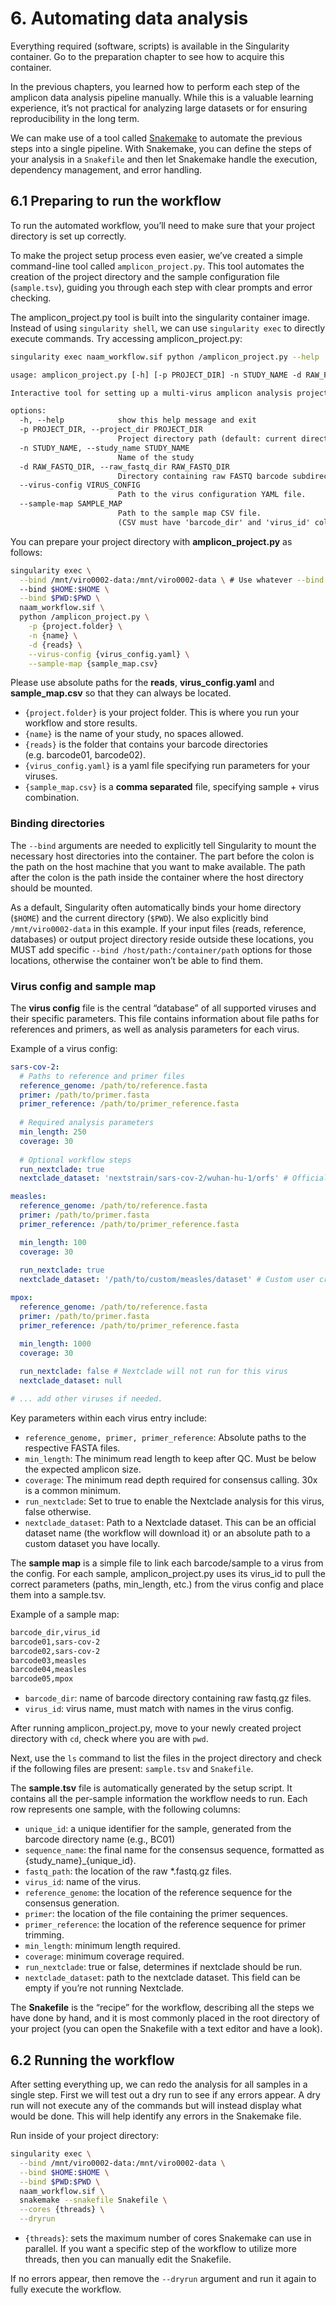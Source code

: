 # 6. Automating data analysis {.unnumbered}

::: callout-important
Everything required (software, scripts) is available in the Singularity container. Go to the preparation chapter to see how to acquire this container.
:::

In the previous chapters, you learned how to perform each step of the amplicon data analysis pipeline manually. While this is a valuable learning experience, it's not practical for analyzing large datasets or for ensuring reproducibility in the long term.

We can make use of a tool called [Snakemake](https://snakemake.readthedocs.io/en/stable/){target="_blank"} to automate the previous steps into a single pipeline. With Snakemake, you can define the steps of your analysis in a `Snakefile` and then let Snakemake handle the execution, dependency management, and error handling.

## 6.1 Preparing to run the workflow {.unnumbered}

To run the automated workflow, you'll need to make sure that your project directory is set up correctly.

To make the project setup process even easier, we've created a simple command-line tool called `amplicon_project.py`. This tool automates the creation of the project directory and the sample configuration file (`sample.tsv`), guiding you through each step with clear prompts and error checking.

The amplicon_project.py tool is built into the singularity container image. Instead of using `singularity shell`, we can use `singularity exec` to directly execute commands. Try accessing amplicon_project.py:

``` bash
singularity exec naam_workflow.sif python /amplicon_project.py --help
```

```default
usage: amplicon_project.py [-h] [-p PROJECT_DIR] -n STUDY_NAME -d RAW_FASTQ_DIR --virus-config VIRUS_CONFIG --sample-map SAMPLE_MAP

Interactive tool for setting up a multi-virus amplicon analysis project.

options:
  -h, --help            show this help message and exit
  -p PROJECT_DIR, --project_dir PROJECT_DIR
                        Project directory path (default: current directory)
  -n STUDY_NAME, --study_name STUDY_NAME
                        Name of the study
  -d RAW_FASTQ_DIR, --raw_fastq_dir RAW_FASTQ_DIR
                        Directory containing raw FASTQ barcode subdirectories
  --virus-config VIRUS_CONFIG
                        Path to the virus configuration YAML file.
  --sample-map SAMPLE_MAP
                        Path to the sample map CSV file.
                        (CSV must have 'barcode_dir' and 'virus_id' columns)
```

You can prepare your project directory with **amplicon_project.py** as follows:

``` bash
singularity exec \
  --bind /mnt/viro0002-data:/mnt/viro0002-data \ # Use whatever --bind is required for your context
  --bind $HOME:$HOME \
  --bind $PWD:$PWD \
  naam_workflow.sif \
  python /amplicon_project.py \
    -p {project.folder} \
    -n {name} \
    -d {reads} \
    --virus-config {virus_config.yaml} \
    --sample-map {sample_map.csv}
```

::: callout-important
Please use absolute paths for the **reads**, **virus_config.yaml** and **sample_map.csv** so that they can always be located.
:::

- `{project.folder}` is your project folder. This is where you run your workflow and store results.
- `{name}` is the name of your study, no spaces allowed.
- `{reads}` is the folder that contains your barcode directories (e.g. barcode01, barcode02).
- `{virus_config.yaml}` is a yaml file specifying run parameters for your viruses. 
- `{sample_map.csv}` is a **comma separated** file, specifying sample + virus combination. 

### Binding directories

The `--bind` arguments are needed to explicitly tell Singularity to mount the necessary host directories into the container. The part before the colon is the path on the host machine that you want to make available. The path after the colon is the path inside the container where the host directory should be mounted. 

As a default, Singularity often automatically binds your home directory (`$HOME`) and the current directory (`$PWD`). We also explicitly bind `/mnt/viro0002-data` in this example. If your input files (reads, reference, databases) or output project directory reside outside these locations, you MUST add specific `--bind /host/path:/container/path` options for those locations, otherwise the container won't be able to find them.

### Virus config and sample map

The **virus config** file is the central "database" of all supported viruses and their specific parameters. This file contains information about file paths for references and primers, as well as analysis parameters for each virus.

Example of a virus config:
```yaml
sars-cov-2:
  # Paths to reference and primer files
  reference_genome: /path/to/reference.fasta
  primer: /path/to/primer.fasta
  primer_reference: /path/to/primer_reference.fasta
  
  # Required analysis parameters
  min_length: 250
  coverage: 30
  
  # Optional workflow steps
  run_nextclade: true
  nextclade_dataset: 'nextstrain/sars-cov-2/wuhan-hu-1/orfs' # Official Nextclade maintained dataset

measles:
  reference_genome: /path/to/reference.fasta
  primer: /path/to/primer.fasta
  primer_reference: /path/to/primer_reference.fasta

  min_length: 100
  coverage: 30
  
  run_nextclade: true
  nextclade_dataset: '/path/to/custom/measles/dataset' # Custom user created dataset

mpox:
  reference_genome: /path/to/reference.fasta
  primer: /path/to/primer.fasta
  primer_reference: /path/to/primer_reference.fasta

  min_length: 1000
  coverage: 30
  
  run_nextclade: false # Nextclade will not run for this virus
  nextclade_dataset: null

# ... add other viruses if needed.
```
Key parameters within each virus entry include:

- `reference_genome, primer, primer_reference`: Absolute paths to the respective FASTA files.
- `min_length`: The minimum read length to keep after QC. Must be below the expected amplicon size.
- `coverage`: The minimum read depth required for consensus calling. 30x is a common minimum.
- `run_nextclade`: Set to true to enable the Nextclade analysis for this virus, false otherwise.
- `nextclade_dataset`: Path to a Nextclade dataset. This can be an official dataset name (the workflow will download it) or an absolute path to a custom dataset you have locally.

The **sample map** is a simple file to link each barcode/sample to a virus from the config. For each sample, amplicon_project.py uses its virus_id to pull the correct parameters (paths, min_length, etc.) from the virus config and place them into a sample.tsv.

Example of a sample map:
```bash
barcode_dir,virus_id
barcode01,sars-cov-2
barcode02,sars-cov-2
barcode03,measles
barcode04,measles
barcode05,mpox
```

- `barcode_dir`: name of barcode directory containing raw fastq.gz files. 
- `virus_id`: virus name, must match with names in the virus config.

After running amplicon_project.py, move to your newly created project directory with `cd`, check where you are with `pwd`.

Next, use the `ls` command to list the files in the project directory and check if the following files are present: `sample.tsv` and `Snakefile`.

The **sample.tsv** file is automatically generated by the setup script. It contains all the per-sample information the workflow needs to run. Each row represents one sample, with the following columns:

- `unique_id`: a unique identifier for the sample, generated from the barcode directory name (e.g., BC01)
- `sequence_name`: the final name for the consensus sequence, formatted as {study_name}_{unique_id}.
- `fastq_path`: the location of the raw *.fastq.gz files.
- `virus_id`: name of the virus.
- `reference_genome`: the location of the reference sequence for the consensus generation.
- `primer`: the location of the file containing the primer sequences.
- `primer_reference`: the location of the reference sequence for primer trimming.
- `min_length`: minimum length required.
- `coverage`: minimum coverage required.
- `run_nextclade`: true or false, determines if nextclade should be run.
- `nextclade_dataset`: path to the nextclade dataset. This field can be empty if you're not running Nextclade.


The **Snakefile** is the "recipe" for the workflow, describing all the steps we have done by hand, and it is most commonly placed in the root directory of your project (you can open the Snakefile with a text editor and have a look).

## 6.2 Running the workflow {.unnumbered}

After setting everything up, we can redo the analysis for all samples in a single step. First we will test out a dry run to see if any errors appear. A dry run will not execute any of the commands but will instead display what would be done. This will help identify any errors in the Snakemake file.

Run inside of your project directory:

```bash
singularity exec \
  --bind /mnt/viro0002-data:/mnt/viro0002-data \
  --bind $HOME:$HOME \
  --bind $PWD:$PWD \
  naam_workflow.sif \
  snakemake --snakefile Snakefile \
  --cores {threads} \
  --dryrun
```

- `{threads}`: sets the maximum number of cores Snakemake can use in parallel. If you want a specific step of the workflow to utilize more threads, then you can manually edit the Snakefile.

If no errors appear, then remove the `--dryrun` argument and run it again to fully execute the workflow.